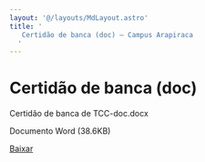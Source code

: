 ```yaml
---
layout: '@/layouts/MdLayout.astro'
title: '
   Certidão de banca (doc) — Campus Arapiraca
  '
---
```






Certidão de banca (doc)
=======================












 Certidão de banca de TCC\-doc.docx
   

 Documento Word
 (38\.6KB)
 

<a class="btn btn-secondary download" href="https://arapiraca.ufal.br/graduacao/ciencia-da-computacao/documentos/tcc/documentos-para-o-orientador/certidao-de-banca-de-tcc-doc.docx/%40%40download/file/Certida%CC%83o%20de%20banca%20de%20TCC-doc.docx">
 Baixar
</a>












